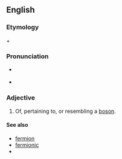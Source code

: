 ==English==

===Etymology===
{{en-term|boson}} + {{en-term|-ic}}

===Pronunciation===
*{{IPA|boʊˈsɑnɪk}} {{qualifier|US}}
*{{rhymes|ɒnɪk}}

===Adjective===
{{en-adj|-}}

# {{quantum physics}} Of, pertaining to, or resembling a [[boson]].

====See also====
* [[fermion]]
* [[fermionic]]
* {{projectlink|wikipedia|Boson}}